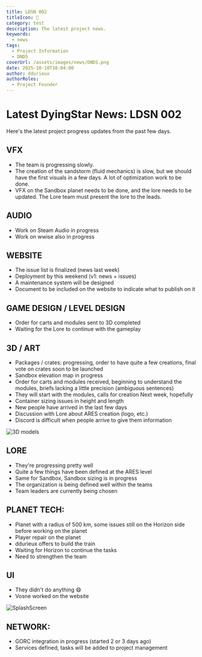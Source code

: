 ```yaml
---
title: LDSN 002
titleIcon: 📰
category: test
description: The latest project news.
keywords:
  - news
tags:
  - Project Information
  - DNDS
coverUrl: /assets/images/news/DNDS.png
date: 2025-10-10T10:04:00
author: ddurieux
authorRoles:
  - Project Founder
---
```


# Latest DyingStar News: LDSN 002

Here's the latest project progress updates from the past few days.

## VFX

- The team is progressing slowly.
- The creation of the sandstorm (fluid mechanics) is slow, but we should have the first visuals in a few days. A lot of optimization work to be done.
- VFX on the Sandbox planet needs to be done, and the lore needs to be updated. The Lore team must present the lore to the leads.

## AUDIO

- Work on Steam Audio in progress
- Work on wwise also in progress

## WEBSITE

- The issue list is finalized (news last week)
- Deployment by this weekend (v1: news + issues)
- A maintenance system will be designed
- Document to be included on the website to indicate what to publish on it

## GAME DESIGN / LEVEL DESIGN

- Order for carts and modules sent to 3D completed
- Waiting for the Lore to continue with the gameplay

## 3D / ART

- Packages / crates: progressing, order to have quite a few creations, final vote on crates soon to be launched
- Sandbox elevation map in progress
- Order for carts and modules received, beginning to understand the modules, briefs lacking a little precision (ambiguous sentences)
- They will start with the modules, calls for creation Next week, hopefully
- Container sizing issues in height and length
- New people have arrived in the last few days
- Discussion with Lore about ARES creation (logo, etc.)
- Discord is difficult when people arrive to give them information

![3D models](/assets/images/news/20251010-3D.png)

## LORE

- They're progressing pretty well
- Quite a few things have been defined at the ARES level
- Same for Sandbox, Sandbox sizing is in progress
- The organization is being defined well within the teams
- Team leaders are currently being chosen

## PLANET TECH:

- Planet with a radius of 500 km, some issues still on the Horizon side before working on the planet
- Player repair on the planet
- ddurieux offers to build the train
- Waiting for Horizon to continue the tasks
- Need to strengthen the team

## UI

- They didn't do anything 😄
- Vosne worked on the website

![SplashScreen](/assets/images/news/20251010-SplashScreen.png)

## NETWORK:

- GORC integration in progress (started 2 or 3 days ago)
- Services defined, tasks will be added to project management
